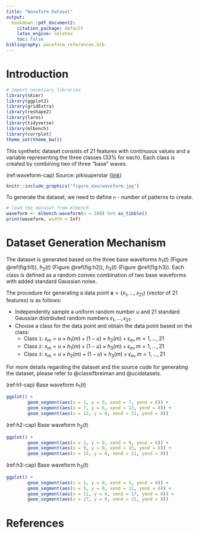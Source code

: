 ```yaml
---
title: "Waveform Dataset"
output:
  bookdown::pdf_document2:
    citation_package: default
    latex_engine: xelatex
    toc: false
bibliography: waveform_references.bib
---
```


# Introduction
```r
# import necessary libraries
library(skimr)
library(ggplot2)
library(gridExtra)
library(reshape2)
library(lares)
library(tidyverse)
library(mlbench)
library(corrplot)
theme_set(theme_bw())
```

This synthetic dataset consists of 21 features with continuous values and a variable representing the three classes (33% for each). Each class is created by combining two of three "base" waves.

(ref:waveform-cap) Source: pikisuperstar ([link](https://www.freepik.com/free-vector/abstract-equalizer-waves-background_4665586.htm#query=waveform&position=5&from_view=search))

```r
knitr::include_graphics("figure_man/waveform.jpg")
```

\newpage
To generate the dataset, we need to define `n` - number of patterns to create.

```r
# load the dataset from mlbench
waveform <- mlbench.waveform(n = 300) %>% as_tibble()
print(waveform, width = Inf)
```
# Dataset Generation Mechanism
The dataset is generated based on the three base waveforms $h_1(t)$ (Figure \@ref(fig:h1)), $h_2(t)$ (Figure \@ref(fig:h2)), $h_3(t)$ (Figure \@ref(fig:h3)). Each class is defined as a random convex combination of two base waveforms with added standard Gaussian noise.

The procedure for generating a data point $\textbf{x}=(x_1,...,x_{21})$ (vector of 21 features) is as follows:

- Independently sample a uniform random number $u$ and 21 standard Gaussian distributed random numbers $\epsilon_1,...,\epsilon_{21}$.
- Choose a class for the data point and obtain the data point based on the class:
  - Class `1`: $x_m=u\times h_1(m)+(1-u)\times h_2(m)+\epsilon_m, m=1,...,21$
  - Class `2`: $x_m=u\times h_1(m)+(1-u)\times h_3(m)+\epsilon_m, m=1,...,21$
  - Class `3`: $x_m=u\times h_2(m)+(1-u)\times h_3(m)+\epsilon_m, m=1,...,21$

For more details regarding the dataset and the source code for generating the dataset, please refer to @classifbreiman and @ucidatasets.

(ref:h1-cap) Base waveform $h_1(t)$
```r
ggplot() +
        geom_segment(aes(x = 1, y = 0, xend = 7, yend = 6)) +
        geom_segment(aes(x = 7, y = 6, xend = 13, yend = 0)) +
        geom_segment(aes(x = 13, y = 0, xend = 21, yend = 0))
```
(ref:h2-cap) Base waveform $h_2(t)$
```r
ggplot() +
        geom_segment(aes(x = 1, y = 0, xend = 9, yend = 0)) +
        geom_segment(aes(x = 9, y = 0, xend = 15, yend = 6)) +
        geom_segment(aes(x = 15, y = 6, xend = 21, yend = 0))
```
(ref:h3-cap) Base waveform $h_3(t)$
```r
ggplot() +
        geom_segment(aes(x = 1, y = 0, xend = 5, yend = 0)) +
        geom_segment(aes(x = 5, y = 0, xend = 11, yend = 6)) +
        geom_segment(aes(x = 11, y = 6, xend = 17, yend = 0)) +
        geom_segment(aes(x = 17, y = 0, xend = 21, yend = 0))
```

\clearpage

# References